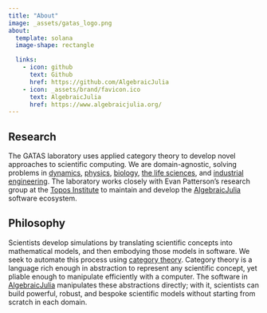 ```yaml
---
title: "About"
image: _assets/gatas_logo.png
about:
  template: solana
  image-shape: rectangle

  links:
    - icon: github
      text: Github
      href: https://github.com/AlgebraicJulia
    - icon: _assets/brand/favicon.ico
      text: AlgebraicJulia
      href: https://www.algebraicjulia.org/
---
```


## Research

The GATAS laboratory uses applied category theory to develop novel approaches to scientific
computing. We are domain-agnostic, solving problems in
[dynamics](https://arxiv.org/abs/2105.12282),
[physics](https://github.com/AlgebraicJulia/Decapodes.jl),
[biology](https://royalsocietypublishing.org/doi/abs/10.1098/rsta.2021.0309),
[the life sciences](https://arxiv.org/abs/2301.01445),
and [industrial engineering](https://arxiv.org/abs/2305.03820). The laboratory works closely
with Evan Patterson's research group at the [Topos Institute](https://topos.institute) to
maintain and develop the [AlgebraicJulia](https://www.algebraicjulia.org/) software ecosystem.

## Philosophy

Scientists develop simulations by translating scientific concepts into mathematical models,
and then embodying those models in software. We seek to automate this process using
[category theory](https://en.wikipedia.org/wiki/Category_theory).
Category theory is a language rich enough in abstraction to represent any scientific
concept, yet pliable enough to manipulate efficiently with a computer. The software in
[AlgebraicJulia](https://www.algebraicjulia.org/) manipulates these abstractions directly;
with it, scientists can build powerful, robust, and bespoke scientific models without
starting from scratch in each domain.
